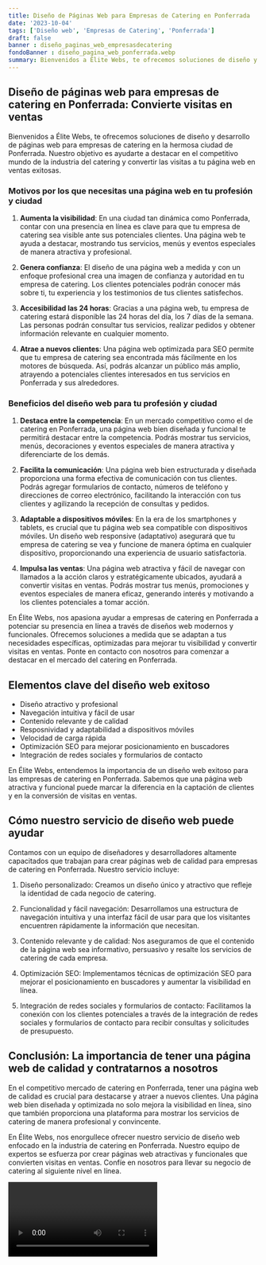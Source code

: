 ```yaml
---
title: Diseño de Páginas Web para Empresas de Catering en Ponferrada
date: '2023-10-04'
tags: ['Diseño web', 'Empresas de Catering', 'Ponferrada']
draft: false
banner : diseño_paginas_web_empresasdecatering
fondoBanner : diseño_pagina_web_ponferrada.webp
summary: Bienvenidos a Élite Webs, te ofrecemos soluciones de diseño y desarrollo de páginas web para empresas de catering en la hermosa ciudad de Ponferrada. Nuestro objetivo es ayudarte a destacar en el competitivo mundo de la industria del catering y convertir las visitas a tu página web en ventas exitosas.
---
```


## Diseño de páginas web para empresas de catering en Ponferrada: Convierte visitas en ventas

Bienvenidos a Élite Webs, te ofrecemos soluciones de diseño y desarrollo de páginas web para empresas de catering en la hermosa ciudad de Ponferrada. Nuestro objetivo es ayudarte a destacar en el competitivo mundo de la industria del catering y convertir las visitas a tu página web en ventas exitosas.

### Motivos por los que necesitas una página web en tu profesión y ciudad

1. **Aumenta la visibilidad**: En una ciudad tan dinámica como Ponferrada, contar con una presencia en línea es clave para que tu empresa de catering sea visible ante sus potenciales clientes. Una página web te ayuda a destacar, mostrando tus servicios, menús y eventos especiales de manera atractiva y profesional.

2. **Genera confianza**: El diseño de una página web a medida y con un enfoque profesional crea una imagen de confianza y autoridad en tu empresa de catering. Los clientes potenciales podrán conocer más sobre ti, tu experiencia y los testimonios de tus clientes satisfechos.

3. **Accesibilidad las 24 horas**: Gracias a una página web, tu empresa de catering estará disponible las 24 horas del día, los 7 días de la semana. Las personas podrán consultar tus servicios, realizar pedidos y obtener información relevante en cualquier momento.

4. **Atrae a nuevos clientes**: Una página web optimizada para SEO permite que tu empresa de catering sea encontrada más fácilmente en los motores de búsqueda. Así, podrás alcanzar un público más amplio, atrayendo a potenciales clientes interesados en tus servicios en Ponferrada y sus alrededores.

### Beneficios del diseño web para tu profesión y ciudad

1. **Destaca entre la competencia**: En un mercado competitivo como el de catering en Ponferrada, una página web bien diseñada y funcional te permitirá destacar entre la competencia. Podrás mostrar tus servicios, menús, decoraciones y eventos especiales de manera atractiva y diferenciarte de los demás.

2. **Facilita la comunicación**: Una página web bien estructurada y diseñada proporciona una forma efectiva de comunicación con tus clientes. Podrás agregar formularios de contacto, números de teléfono y direcciones de correo electrónico, facilitando la interacción con tus clientes y agilizando la recepción de consultas y pedidos.

3. **Adaptable a dispositivos móviles**: En la era de los smartphones y tablets, es crucial que tu página web sea compatible con dispositivos móviles. Un diseño web responsive (adaptativo) asegurará que tu empresa de catering se vea y funcione de manera óptima en cualquier dispositivo, proporcionando una experiencia de usuario satisfactoria.

4. **Impulsa las ventas**: Una página web atractiva y fácil de navegar con llamados a la acción claros y estratégicamente ubicados, ayudará a convertir visitas en ventas. Podrás mostrar tus menús, promociones y eventos especiales de manera eficaz, generando interés y motivando a los clientes potenciales a tomar acción.

En Élite Webs, nos apasiona ayudar a empresas de catering en Ponferrada a potenciar su presencia en línea a través de diseños web modernos y funcionales. Ofrecemos soluciones a medida que se adaptan a tus necesidades específicas, optimizadas para mejorar tu visibilidad y convertir visitas en ventas. Ponte en contacto con nosotros para comenzar a destacar en el mercado del catering en Ponferrada.

<GifSeo />

<Cta />

## Elementos clave del diseño web exitoso

- Diseño atractivo y profesional
- Navegación intuitiva y fácil de usar
- Contenido relevante y de calidad
- Resposnividad y adaptabilidad a dispositivos móviles
- Velocidad de carga rápida
- Optimización SEO para mejorar posicionamiento en buscadores
- Integración de redes sociales y formularios de contacto

En Élite Webs, entendemos la importancia de un diseño web exitoso para las empresas de catering en Ponferrada. Sabemos que una página web atractiva y funcional puede marcar la diferencia en la captación de clientes y en la conversión de visitas en ventas.

## Cómo nuestro servicio de diseño web puede ayudar

Contamos con un equipo de diseñadores y desarrolladores altamente capacitados que trabajan para crear páginas web de calidad para empresas de catering en Ponferrada. Nuestro servicio incluye:

1. Diseño personalizado: Creamos un diseño único y atractivo que refleje la identidad de cada negocio de catering.

2. Funcionalidad y fácil navegación: Desarrollamos una estructura de navegación intuitiva y una interfaz fácil de usar para que los visitantes encuentren rápidamente la información que necesitan.

3. Contenido relevante y de calidad: Nos aseguramos de que el contenido de la página web sea informativo, persuasivo y resalte los servicios de catering de cada empresa.

4. Optimización SEO: Implementamos técnicas de optimización SEO para mejorar el posicionamiento en buscadores y aumentar la visibilidad en línea.

5. Integración de redes sociales y formularios de contacto: Facilitamos la conexión con los clientes potenciales a través de la integración de redes sociales y formularios de contacto para recibir consultas y solicitudes de presupuesto.

## Conclusión: La importancia de tener una página web de calidad y contratarnos a nosotros

En el competitivo mercado de catering en Ponferrada, tener una página web de calidad es crucial para destacarse y atraer a nuevos clientes. Una página web bien diseñada y optimizada no solo mejora la visibilidad en línea, sino que también proporciona una plataforma para mostrar los servicios de catering de manera profesional y convincente.

En Élite Webs, nos enorgullece ofrecer nuestro servicio de diseño web enfocado en la industria de catering en Ponferrada. Nuestro equipo de expertos se esfuerza por crear páginas web atractivas y funcionales que convierten visitas en ventas. Confíe en nosotros para llevar su negocio de catering al siguiente nivel en línea.

<Video />

<CtaBot job='Empresas de Catering' city='Ponferrada'/>

<Gmaps query='Ponferrada+españa+maps' />